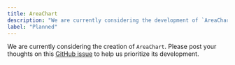 ```yaml
---
title: AreaChart
description: "We are currently considering the development of `AreaChart`."
label: "Planned"
---
```


We are currently considering the creation of `AreaChart`. Please post your thoughts on this [GitHub issue](https://github.com/yamada-ui/yamada-ui/issues/501) to help us prioritize its development.
